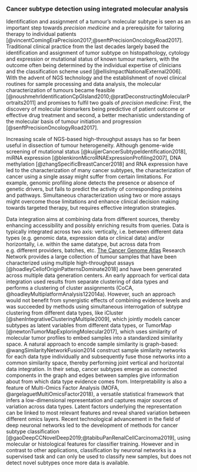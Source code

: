 ### Cancer subtype detection using integrated molecular analysis  

Identification and assignment of a tumour's molecular subtype is seen as an important step towards *precision medicine* and a prerequisite for tailoring therapy to individual patients [@vincentComingEraPrecision2017;@senftPrecisionOncologyRoad2017]. Traditional clinical practice from the last decades largely based the identification and assignment of tumor subtype on histopathology, cytology and expression or mutational status of known tumour markers, with the outcome often being determined by the individual expertise of clinicians and the classification scheme used [@ellisImpactNationalExternal2006]. With the advent of NGS technology and the establishment of novel clinical routines for sample processing and data analysis, the molecular characterization of tumours became feasible [@noushmehrIdentificationCpGIsland2010;@pratDeconstructingMolecularPortraits2011] and promises to fulfil two goals of *precision medicine*: First, the discovery of molecular biomarkers being predictive of patient outcome or effective drug treatment and second, a better mechanistic understanding of the molecular basis of tumour initiation and progression [@senftPrecisionOncologyRoad2017].

Increasing scale of NGS-based high-throughput assays has so far been useful in dissection of tumour heterogeneity. Although genome-wide screening of mutational status [@kuijjerCancerSubtypeIdentification2018], miRNA expression [@blenkironMicroRNAExpressionProfiling2007], DNA methylation [@zhangSpecificBreastCancer2018] and RNA expression have led to the characterization of many cancer subtypes, the characterization of cancer using a single assay might suffer from certain limitations. For example, genomic profiling alone detects the presence or absence of genetic drivers, but fails to predict the activity of corresponding proteins and pathways. Simultaneous characterization using two or more assays might overcome those limitations and enhance clinical decision making towards targeted therapy, but requires effective integration strategies. 

Data integration aims at combining data from different sources, thereby enhancing accessibility and possibly enriching results from queries. Data is typically integrated across two axis: vertically, i.e. between different data types (e.g. genomic data, expression data or clinical data) and/or horizontally, i.e. within the same datatype, but across data from e.g. different providers, batches, etc. [The Cancer Genome Atlas](cancergenome.nih.gov) Research Network provides a large collection of tumour samples that have been characterized using multiple high-throughput assays [@hoadleyCellofOriginPatternsDominate2018] and have been generated across multiple data generation centers. An early approach for vertical data integration used results from separate clustering of data types and performs a clustering of cluster assignments (CoCA, @hoadleyMultiplatformAnalysis122014a). However, such an approach would not benefit from synergistic effects of combining evidence levels and was succeeded by methods using simultaneous interrogation of subtype clustering from different data types, like iCluster [@shenIntegrativeClusteringMultiple2009], which jointly models cancer subtypes as latent variables from different data types, or TumorMap [@newtonTumorMapExploringMolecular2017], which uses similarity of molecular tumor profiles to embed samples into a standardized similarity space. A natural approach to encode sample similarity is graph-based: @wangSimilarityNetworkFusion2014 construct sample similarity networks for each data type individually and subsequently fuse those networks into a common similarity space, thereby performing joint vertical and horizontal data integration. In their setup, cancer subtypes emerge as connected components in the graph and edges between samples give information about from which data type evidence comes from. Interpretability is also a feature of Multi-Omics Factor Analysis (MOFA, @argelaguetMultiOmicsFactor2018), a versatile statistical framework that infers a low-dimensional representation and captures major sources of variation across data types. Latent factors underlying the representation can be linked to most relevant features and reveal shared variation between different omics layers. Recent technological advancement in the field of deep neuronal networks led to the development of methods for cancer subtype classification [@gaoDeepCCNovelDeep2019;@tabibuPanRenalCellCarcinoma2019], using molecular or histological features for classifier training. However and in contrast to other applications, classification by neuronal networks is a supervised task and can only be used to classify new samples, but does not detect novel subtypes once more data is available.
